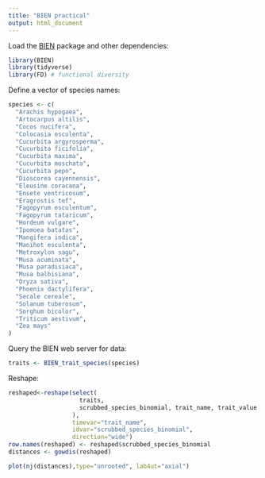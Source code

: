 ```yaml
---
title: "BIEN practical"
output: html_document
---
```


Load the [BIEN](http://bien.nceas.ucsb.edu/bien/) package and other dependencies:

```r
library(BIEN)
library(tidyverse)
library(FD) # functional diversity
```

Define a vector of species names:

```r
species <- c(
  "Arachis hypogaea",
  "Artocarpus altilis",  
  "Cocos nucifera",
  "Colocasia esculenta",
  "Cucurbita argyrosperma",
  "Cucurbita ficifolia",
  "Cucurbita maxima",
  "Cucurbita moschata",
  "Cucurbita pepo",
  "Dioscorea cayennensis",  
  "Eleusine coracana",  
  "Ensete ventricosum",  
  "Eragrostis tef",
  "Fagopyrum esculentum",
  "Fagopyrum tataricum",
  "Hordeum vulgare",
  "Ipomoea batatas",
  "Mangifera indica",
  "Manihot esculenta",
  "Metroxylon sagu",
  "Musa acuminata",
  "Musa paradisiaca",
  "Musa balbisiana",
  "Oryza sativa",
  "Phoenix dactylifera",
  "Secale cereale",
  "Solanum tuberosum",
  "Sorghum bicolor",
  "Triticum aestivum",  
  "Zea mays"
)
```

Query the BIEN web server for data:

```r
traits <- BIEN_trait_species(species)
```

Reshape:

```r
reshaped<-reshape(select(
                    traits, 
                    scrubbed_species_binomial, trait_name, trait_value
                  ),
                  timevar="trait_name",
                  idvar="scrubbed_species_binomial",
                  direction="wide")
row.names(reshaped) <- reshaped$scrubbed_species_binomial
distances <- gowdis(reshaped)
```

```r
plot(nj(distances),type="unrooted", lab4ut="axial")
```
